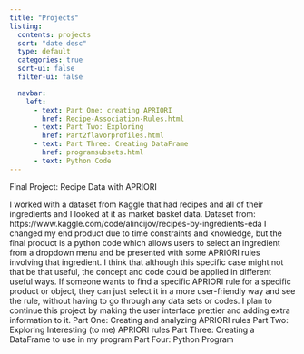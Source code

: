 ```yaml
---
title: "Projects"
listing:
  contents: projects
  sort: "date desc"
  type: default
  categories: true
  sort-ui: false
  filter-ui: false

  navbar:
    left:
      - text: Part One: creating APRIORI
        href: Recipe-Association-Rules.html
      - text: Part Two: Exploring
        href: Part2flavorprofiles.html
      - text: Part Three: Creating DataFrame
        href: programsubsets.html
      - text: Python Code
---
```


Final Project: Recipe Data with APRIORI

I worked with a dataset from Kaggle that had recipes and all of their ingredients and I looked at it as market basket data.
Dataset from: https://www.kaggle.com/code/alincijov/recipes-by-ingredients-eda
I changed my end product due to time constraints and knowledge, but the final product is a python code which allows users to select an ingredient from a dropdown menu and be presented with some APRIORI rules involving that ingredient. I think that although this specific case might not that be that useful, the concept and code could be applied in different useful ways. If someone wants to find a specific APRIORI rule for a specific product or object, they can just select it in a more user-friendly way and see the rule, without having to go through any data sets or codes. I plan to continue this project by making the user interface prettier and adding extra information to it. 
Part One: Creating and analyzing APRIORI rules
Part Two: Exploring Interesting (to me) APRIORI rules
Part Three: Creating a DataFrame to use in my program
Part Four: Python Program
